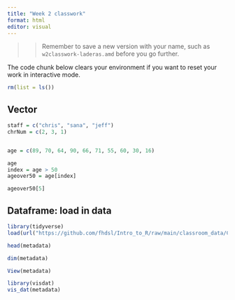 ```yaml
---
title: "Week 2 classwork"
format: html
editor: visual
---
```


> > Remember to save a new version with your name, such as `w2classwork-laderas.amd` before you go further.

The code chunk below clears your environment if you want to reset your work in interactive mode.

```r
rm(list = ls())
```

## Vector

```r
staff = c("chris", "sana", "jeff")
chrNum = c(2, 3, 1)
```

```r

```

```r
age = c(89, 70, 64, 90, 66, 71, 55, 60, 30, 16)
```

```r
age
index = age > 50
ageover50 = age[index]

ageover50[5]


```

## Dataframe: load in data

```r
library(tidyverse)
load(url("https://github.com/fhdsl/Intro_to_R/raw/main/classroom_data/CCLE.RData"))
```

```r
head(metadata)
```

```r
dim(metadata)
```

```r
View(metadata)
```

```r
library(visdat)
vis_dat(metadata)
```
